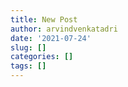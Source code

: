 ```yaml
---
title: New Post
author: arvindvenkatadri
date: '2021-07-24'
slug: []
categories: []
tags: []
---
```

